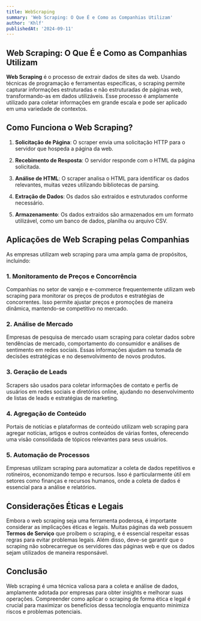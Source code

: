 ```yaml
---
title: WebScraping
summary: 'Web Scraping: O Que É e Como as Companhias Utilizam'
author: 'Khlf'
publishedAt: '2024-09-11'
---
```


## Web Scraping: O Que É e Como as Companhias Utilizam

**Web Scraping** é o processo de extrair dados de sites da web. Usando técnicas de programação e ferramentas específicas, o scraping permite capturar informações estruturadas e não estruturadas de páginas web, transformando-as em dados utilizáveis. Esse processo é amplamente utilizado para coletar informações em grande escala e pode ser aplicado em uma variedade de contextos.

## Como Funciona o Web Scraping?

1. **Solicitação de Página**: O scraper envia uma solicitação HTTP para o servidor que hospeda a página da web.

2. **Recebimento de Resposta**: O servidor responde com o HTML da página solicitada.

3. **Análise de HTML**: O scraper analisa o HTML para identificar os dados relevantes, muitas vezes utilizando bibliotecas de parsing.

4. **Extração de Dados**: Os dados são extraídos e estruturados conforme necessário.

5. **Armazenamento**: Os dados extraídos são armazenados em um formato utilizável, como um banco de dados, planilha ou arquivo CSV.

## Aplicações de Web Scraping pelas Companhias

As empresas utilizam web scraping para uma ampla gama de propósitos, incluindo:

### 1. Monitoramento de Preços e Concorrência

Companhias no setor de varejo e e-commerce frequentemente utilizam web scraping para monitorar os preços de produtos e estratégias de concorrentes. Isso permite ajustar preços e promoções de maneira dinâmica, mantendo-se competitivo no mercado.

### 2. Análise de Mercado

Empresas de pesquisa de mercado usam scraping para coletar dados sobre tendências de mercado, comportamento do consumidor e análises de sentimento em redes sociais. Essas informações ajudam na tomada de decisões estratégicas e no desenvolvimento de novos produtos.

### 3. Geração de Leads

Scrapers são usados para coletar informações de contato e perfis de usuários em redes sociais e diretórios online, ajudando no desenvolvimento de listas de leads e estratégias de marketing.

### 4. Agregação de Conteúdo

Portais de notícias e plataformas de conteúdo utilizam web scraping para agregar notícias, artigos e outros conteúdos de várias fontes, oferecendo uma visão consolidada de tópicos relevantes para seus usuários.

### 5. Automação de Processos

Empresas utilizam scraping para automatizar a coleta de dados repetitivos e rotineiros, economizando tempo e recursos. Isso é particularmente útil em setores como finanças e recursos humanos, onde a coleta de dados é essencial para a análise e relatórios.

## Considerações Éticas e Legais

Embora o web scraping seja uma ferramenta poderosa, é importante considerar as implicações éticas e legais. Muitas páginas da web possuem **Termos de Serviço** que proíbem o scraping, e é essencial respeitar essas regras para evitar problemas legais. Além disso, deve-se garantir que o scraping não sobrecarregue os servidores das páginas web e que os dados sejam utilizados de maneira responsável.

## Conclusão

Web scraping é uma técnica valiosa para a coleta e análise de dados, amplamente adotada por empresas para obter insights e melhorar suas operações. Compreender como aplicar o scraping de forma ética e legal é crucial para maximizar os benefícios dessa tecnologia enquanto minimiza riscos e problemas potenciais.

